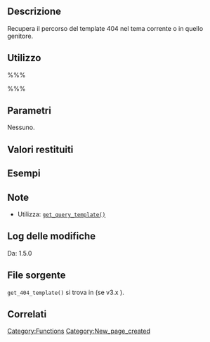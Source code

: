 {{Languages|
{{en|Function Reference/get_404_template}}
{{it|Riferimento funzioni/get_404_template}}
}}

== Descrizione ==
Recupera il percorso del template 404 nel tema corrente o in quello genitore.

== Utilizzo ==
%%%<?php get_404_template(); ?>%%%

== Parametri ==
Nessuno.

== Valori restituiti ==
{{it:Return||string|Restituisce il risultato della funzione [[it:Riferimento_funzioni/get_query_template|<tt>get_query_template('404')</tt>]].}}

== Esempi ==
<!-- Need creative examples. Feel free to link to external examples. -->

== Note ==
* Utilizza: [[it:Riferimento_funzioni/get_query_template|<tt>get_query_template()</tt>]]

== Log delle modifiche ==
Da: 1.5.0

== File sorgente ==

<tt>get_404_template()</tt> si trova in {{Trac|wp-includes/theme.php}} (se v3.x {{Trac|wp-includes/template.php}}).

== Correlati ==
<!--
    To Do:
    Need to find related functions.
    Need to create groups of functions and create templates to add them to a page quickly.
    Some functions may be related to many groups of functions.
-->

{{it:Tag Footer}}

[[Category:Functions]]
[[Category:New_page_created]]